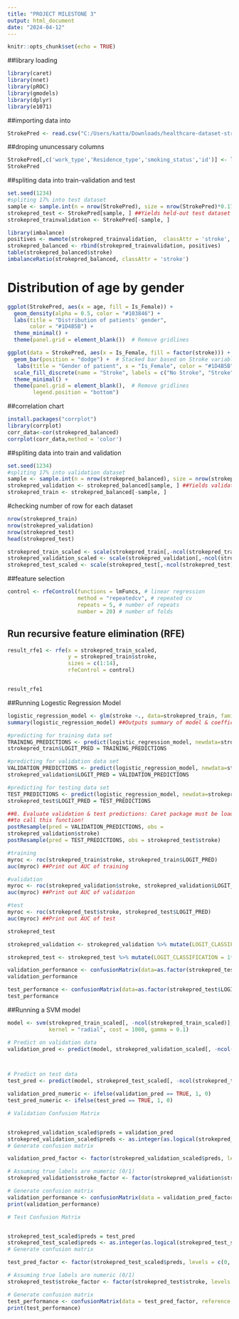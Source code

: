 ---
title: "PROJECT MILESTONE 3"
output: html_document
date: "2024-04-12"
---

```{r setup, include=FALSE}
knitr::opts_chunk$set(echo = TRUE)
```

##library loading
```{r 1}
library(caret)
library(nnet)
library(pROC)
library(gmodels)
library(dplyr) 
library(e1071)
```


##importing data into 
```{r 2}
StrokePred <- read.csv("C:/Users/katta/Downloads/healthcare-dataset-stroke-data cleaned.csv")
```

##droping ununcessary columns
```{r 3}
StrokePred[,c('work_type','Residence_type','smoking_status','id')] <- list(NULL)
StrokePred
```

##spliting data into train-validation and test 
```{r 4}
set.seed(1234)
#spliting 17% into test dataset
sample <- sample.int(n = nrow(StrokePred), size = nrow(StrokePred)*0.17, replace = F)
strokepred_test <- StrokePred[sample, ] ##Yields held-out test dataset
strokepred_trainvalidation <- StrokePred[-sample, ]
```

```{r}
library(imbalance)
positives <- mwmote(strokepred_trainvalidation,  classAttr = 'stroke', numInstances = 1500)
strokepred_balanced <- rbind(strokepred_trainvalidation, positives)
table(strokepred_balanced$stroke)
imbalanceRatio(strokepred_balanced, classAttr = 'stroke')
```
# Distribution of age by gender
```{r}
ggplot(StrokePred, aes(x = age, fill = Is_Female)) +
  geom_density(alpha = 0.5, color = "#103846") +
  labs(title = "Distribution of patients' gender",
       color = "#1D4B5B") +
  theme_minimal() +
  theme(panel.grid = element_blank())  # Remove gridlines
```


```{r}
ggplot(data = StrokePred, aes(x = Is_Female, fill = factor(stroke))) +
  geom_bar(position = "dodge") +  # Stacked bar based on Stroke variable
   labs(title = "Gender of patient", x = "Is_Female", color = "#1D4B5B") +
  scale_fill_discrete(name = "Stroke", labels = c("No Stroke", "Stroke")) +  # Legend labels
  theme_minimal() +
  theme(panel.grid = element_blank(),  # Remove gridlines
        legend.position = "bottom")
```

##correlation chart
```{r}
install.packages("corrplot")
library(corrplot)
corr_data<-cor(strokepred_balanced)
corrplot(corr_data,method = 'color')
```

##spliting data into train and validation 
```{r 5}
set.seed(1234)
#spliting 17% into validation dataset
sample <- sample.int(n = nrow(strokepred_balanced), size = nrow(strokepred_balanced)*0.17, replace = F)
strokepred_validation <- strokepred_balanced[sample, ] ##Yields validation dataset
strokepred_train <- strokepred_balanced[-sample, ]
```

#checking number of row for each dataset
```{r}
nrow(strokepred_train)
nrow(strokepred_validation)
nrow(strokepred_test)
head(strokepred_test)
```


```{r}
strokepred_train_scaled <- scale(strokepred_train[,-ncol(strokepred_train)])
strokepred_validation_scaled <- scale(strokepred_validation[,-ncol(strokepred_validation)])
strokepred_test_scaled <- scale(strokepred_test[,-ncol(strokepred_test)])
```

##feature selection
```{r}
control <- rfeControl(functions = lmFuncs, # linear regression
                      method = "repeatedcv", # repeated cv
                      repeats = 5, # number of repeats
                      number = 20) # number of folds
```
## Run recursive feature elimination (RFE)
```{r}
result_rfe1 <- rfe(x = strokepred_train_scaled, 
                   y = strokepred_train$stroke, 
                   sizes = c(1:14),
                   rfeControl = control)


result_rfe1

```

##Running Logestic Regression Model
```{r 6}
logistic_regression_model <- glm(stroke ~., data=strokepred_train, family="binomial") ##Or, can use all predictors except one using the ~ . -EXCLUDEDVARIABLE notation
summary(logistic_regression_model) ##Outputs summary of model & coefficients
```
```{r 7}
#predicting for training data set
TRAINING_PREDICTIONS <- predict(logistic_regression_model, newdata=strokepred_train,type="response")
strokepred_train$LOGIT_PRED = TRAINING_PREDICTIONS

#predicting for validation data set
VALIDATION_PREDICTIONS <- predict(logistic_regression_model, newdata=strokepred_validation,type="response")
strokepred_validation$LOGIT_PRED = VALIDATION_PREDICTIONS

#predicting for testing data set
TEST_PREDICTIONS <- predict(logistic_regression_model, newdata=strokepred_test,type="response")
strokepred_test$LOGIT_PRED = TEST_PREDICTIONS
```


```{r 8}
##8. Evaluate validation & test predictions: Caret package must be loaded
##to call this function!
postResample(pred = VALIDATION_PREDICTIONS, obs =
strokepred_validation$stroke)
postResample(pred = TEST_PREDICTIONS, obs = strokepred_test$stroke)
```


```{r}
#training
myroc <- roc(strokepred_train$stroke, strokepred_train$LOGIT_PRED)
auc(myroc) ##Print out AUC of training

#validation
myroc <- roc(strokepred_validation$stroke, strokepred_validation$LOGIT_PRED)
auc(myroc) ##Print out AUC of validation

#test
myroc <- roc(strokepred_test$stroke, strokepred_test$LOGIT_PRED)
auc(myroc) ##Print out AUC of test
```



```{r}
strokepred_test
```


```{r}
strokepred_validation <- strokepred_validation %>% mutate(LOGIT_CLASSIFICATION = 1*(LOGIT_PRED >= 0.5))

strokepred_test <- strokepred_test %>% mutate(LOGIT_CLASSIFICATION = 1*(LOGIT_PRED >= 0.5))
```


```{r}
validation_performance <- confusionMatrix(data=as.factor(strokepred_test$LOGIT_CLASSIFICATION), reference = as.factor(strokepred_test$stroke),positive="1") ##Generate confusion matrix (based on probability cutoff)
validation_performance
```


```{r}
test_performance <- confusionMatrix(data=as.factor(strokepred_test$LOGIT_CLASSIFICATION), reference = as.factor(strokepred_test$stroke),positive="1") ##Generate confusion matrix (based on probability cutoff)
test_performance
```

##Running a SVM model
```{r}

model <- svm(strokepred_train_scaled[, -ncol(strokepred_train_scaled)], 
             kernel = "radial", cost = 1000, gamma = 0.1)  
```

```{r}
# Predict on validation data
validation_pred <- predict(model, strokepred_validation_scaled[, -ncol(strokepred_validation_scaled)])



# Predict on test data
test_pred <- predict(model, strokepred_test_scaled[, -ncol(strokepred_test_scaled)])

```


```{r}
validation_pred_numeric <- ifelse(validation_pred == TRUE, 1, 0)
test_pred_numeric <- ifelse(test_pred == TRUE, 1, 0)

```


```{r}
# Validation Confusion Matrix


strokepred_validation_scaled$preds = validation_pred
strokepred_validation_scaled$preds <- as.integer(as.logical(strokepred_validation_scaled$preds))
# Generate confusion matrix

validation_pred_factor <- factor(strokepred_validation_scaled$preds, levels = c(0, 1))

# Assuming true labels are numeric (0/1)
strokepred_validation$stroke_factor <- factor(strokepred_validation$stroke, levels = c(0, 1))

# Generate confusion matrix
validation_performance <- confusionMatrix(data = validation_pred_factor, reference = strokepred_validation$stroke_factor, positive = "1")
print(validation_performance)

```
```{r}
# Test Confusion Matrix


strokepred_test_scaled$preds = test_pred
strokepred_test_scaled$preds <- as.integer(as.logical(strokepred_test_scaled$preds))
# Generate confusion matrix

test_pred_factor <- factor(strokepred_test_scaled$preds, levels = c(0, 1))

# Assuming true labels are numeric (0/1)
strokepred_test$stroke_factor <- factor(strokepred_test$stroke, levels = c(0, 1))

# Generate confusion matrix
test_performance <- confusionMatrix(data = test_pred_factor, reference = strokepred_test$stroke_factor, positive = "1")
print(test_performance)

```
